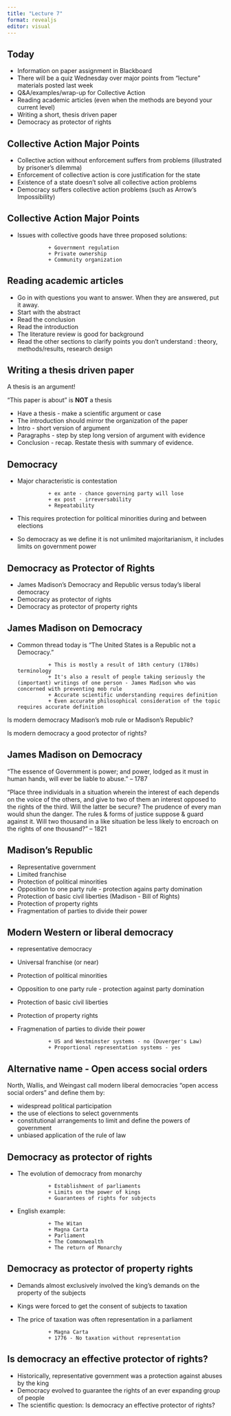 ```yaml
---
title: "Lecture 7"
format: revealjs
editor: visual
---
```


## Today

-   Information on paper assignment in Blackboard
-   There will be a quiz Wednesday over major points from "lecture" materials posted last week
-   Q&A/examples/wrap-up for Collective Action
-   Reading academic articles (even when the methods are beyond your current level)
-   Writing a short, thesis driven paper
-   Democracy as protector of rights

## Collective Action Major Points

-   Collective action without enforcement suffers from problems (illustrated by prisoner's dilemma)
-   Enforcement of collective action is core justification for the state
-   Existence of a state doesn't solve all collective action problems
-   Democracy suffers collective action problems (such as Arrow's Impossibility)

## Collective Action Major Points

-   Issues with collective goods have three proposed solutions:

                  + Government regulation
                  + Private ownership
                  + Community organization
                  
## Reading academic articles

- Go in with questions you want to answer. When they are answered, put it away.
- Start with the abstract
- Read the conclusion 
- Read the introduction
- The literature review is good for background
- Read the other sections to clarify points you don't understand : theory, methods/results, research design

## Writing a thesis driven paper

A thesis is an argument! 

"This paper is about" is **NOT** a thesis

- Have a thesis - make a scientific argument or case
- The introduction should mirror the organization of the paper
- Intro - short version of argument
- Paragraphs - step by step long version of argument with evidence
- Conclusion - recap. Restate thesis with summary of evidence.


                  

## Democracy

-   Major characteristic is contestation

                  + ex ante - chance governing party will lose
                  + ex post - irreversability
                  + Repeatability

-   This requires protection for political minorities during and between elections

-   So democracy as we define it is not unlimited majoritarianism, it includes limits on government power

## Democracy as Protector of Rights

-   James Madison's Democracy and Republic versus today's liberal democracy
-   Democracy as protector of rights
-   Democracy as protector of property rights

## James Madison on Democracy

-   Common thread today is "The United States is a Republic not a Democracy."

                  + This is mostly a result of 18th century (1780s) terminology
                  + It's also a result of people taking seriously the (important) writings of one person - James Madison who was concerned with preventing mob rule
                  + Accurate scientific understanding requires definition
                  + Even accurate philosophical consideration of the topic requires accurate definition

Is modern democracy Madison's mob rule or Madison's Republic?

Is modern democracy a good protector of rights?

## James Madison on Democracy

"The essence of Government is power; and power, lodged as it must in human hands, will ever be liable to abuse." -- 1787

"Place three individuals in a situation wherein the interest of each depends on the voice of the others, and give to two of them an interest opposed to the rights of the third. Will the latter be secure? The prudence of every man would shun the danger. The rules & forms of justice suppose & guard against it. Will two thousand in a like situation be less likely to encroach on the rights of one thousand?" -- 1821

## Madison's Republic

-   Representative government
-   Limited franchise
-   Protection of political minorities
-   Opposition to one party rule - protection agains party domination
-   Protection of basic civil liberties (Madison - Bill of Rights)
-   Protection of property rights
-   Fragmentation of parties to divide their power

## Modern Western or liberal democracy

-   representative democracy

-   Universal franchise (or near)

-   Protection of political minorities

-   Opposition to one party rule - protection against party domination

-   Protection of basic civil liberties

-   Protection of property rights

-   Fragmenation of parties to divide their power

                  + US and Westminster systems - no (Duverger's Law) 
                  + Proportional representation systems - yes

## Alternative name - Open access social orders

North, Wallis, and Weingast call modern liberal democracies "open access social orders" and define them by:

-   widespread political participation
-   the use of elections to select governments
-   constitutional arrangements to limit and define the powers of government
-   unbiased application of the rule of law

## Democracy as protector of rights

-   The evolution of democracy from monarchy

                  + Establishment of parliaments
                  + Limits on the power of kings
                  + Guarantees of rights for subjects

-   English example:

                  + The Witan
                  + Magna Carta
                  + Parliament
                  + The Commonwealth
                  + The return of Monarchy

## Democracy as protector of property rights

-   Demands almost exclusively involved the king's demands on the property of the subjects

-   Kings were forced to get the consent of subjects to taxation

-   The price of taxation was often representation in a parliament

                  + Magna Carta
                  + 1776 - No taxation without representation

## Is democracy an effective protector of rights?

-   Historically, representative government was a protection against abuses by the king
-   Democracy evolved to guarantee the rights of an ever expanding group of people
-   The scientific question: Is democracy an effective protector of rights?
